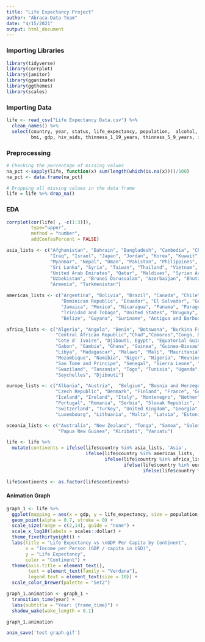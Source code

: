 ```yaml
---
title: "Life Expectancy Project"
author: "Abraca-Data Team"
date: "4/15/2021"
output: html_document
---
```

### Importing Libraries
```r
library(tidyverse)
library(corrplot)
library(janitor)
library(gganimate)
library(ggthemes)
library(scales)
```

### Importing Data
```r
life <- read_csv("Life Expectancy Data.csv") %>%
  clean_names() %>%
  select(country, year, status, life_expectancy, population,  alcohol, percentage_expenditure,
         bmi, gdp, hiv_aids, thinness_1_19_years, thinness_5_9_years, income_composition_of_resources, schooling)
```

### Preprocessing
```r
# Checking the percentage of missing values
na_pct <-sapply(life, function(x) sum(length(which(is.na(x))))/100)
na_pct <- data.frame(na_pct)

# Dropping all missing values in the data frame
life = life %>% drop_na()
```

### EDA
```r
corrplot(cor(life[ , -c(1:3)]),
         type="upper",
         method = "number", 
         addCoefasPercent = FALSE)
```

```r

asia_lists <- c("Afghanistan", "Bahrain", "Bangladesh", "Cambodia", "China", "India", "Indonesia", "Iran",
                "Iraq", "Israel", "Japan", "Jordan", "Korea", "Kuwait", "Lebanon", "Malaysia", "Mongolia",
                "Myanmar", "Nepal", "Oman", "Pakistan", "Philippines", "Saudi Arabia",  "Singapore", 
                "Sri Lanka", "Syria", "Taiwan", "Thailand", "Vietnam", "Yemen", "Fiji",
                "United Arab Emirates", "Qatar", "Maldives", "Syrian Arab Republic", "Tajikistan", 
                "Uzbekistan", "Brunei Darussalam", "Azerbaijan", "Bhutan", "Timor-Leste", "Kazakhstan",
                "Armenia", "Turkmenistan")

americas_lists <- c("Argentina", "Bolivia", "Brazil", "Canada", "Chile", "Colombia", "Costa Rica", "Cuba",
                    "Dominican Republic", "Ecuador", "El Salvador", "Guatemala", "Haiti", "Honduras",
                    "Jamaica", "Mexico", "Nicaragua", "Panama", "Paraguay", "Peru", "Puerto Rico",
                    "Trinidad and Tobago", "United States", "Uruguay", "Venezuela", "Barbados", "Grenada",
                    "Belize", "Guyana", "Suriname", "Antigua and Barbuda")

africa_lists <- c("Algeria", "Angola", "Benin", "Botswana", "Burkina Faso","Burundi", "Cameroon", 
                  "Central African Republic","Chad","Comoros","Congo, Dem. Rep.", "Congo, Rep.", 
                  "Cote d' Ivoire", "Djibouti, Egypt", "Equatorial Guinea", "Eritrea", "Ethiopia",
                  "Gabon", "Gambia", "Ghana", "Guinea", "Guinea-Bissau", "Kenya", "Lesotho", "Liberia",
                  "Libya", "Madagascar", "Malawi", "Mali", "Mauritania", "Mauritius", "Morocco", 
                  "Mozambique", "Namibia", "Niger", "Nigeria", "Reunion", "Rwanda",
                  "Sao Tome and Principe", "Senegal", "Sierra Leone", "Somalia", "South Africa", "Sudan",
                  "Swaziland", "Tanzania", "Togo", "Tunisia", "Uganda", "Zambia", "Zimbabwe", "Cabo Verde",
                  "Seychelles", "Djibouti")

europe_lists <- c("Albania", "Austria",  "Belgium", "Bosnia and Herzegovina", "Bulgaria", "Croatia",
                  "Czech Republic", "Denmark", "Finland", "France", "Germany", "Greece", "Hungary" ,
                  "Iceland", "Ireland", "Italy", "Montenegro", "Netherlands", "Norway", "Poland",
                  "Portugal", "Romania", "Serbia", "Slovak Republic", "Slovenia", "Spain", "Sweden",
                  "Switzerland", "Turkey", "United Kingdom", "Georgia", "Russian Federation", "Ukraine",
                  "Luxembourg", "Lithuania", "Malta", "Latvia", "Estonia", "Cyprus")

oceania_lists <- c("Australia", "New Zealand", "Tonga", "Samoa", "Solomon Islands", "Belarus",
                   "Papua New Guinea", "Kiribati", "Vanuatu")

life <- life %>%
  mutate(continents = ifelse(life$country %in% asia_lists, 'Asia',
                             ifelse(life$country %in% americas_lists, 'Americas',
                                    ifelse(life$country %in% africa_lists, 'Africa',
                                           ifelse(life$country %in% europe_lists, 'Europe',
                                                  ifelse(life$country %in% oceania_lists, 'Oceania', NA))))))

life$continents <- as.factor(life$continents)
```

#### Animation Graph
```r
graph_1 <- life %>%
  ggplot(mapping = aes(x = gdp, y = life_expectancy, size = population, color = continents)) +
  geom_point(alpha = 0.7, stroke = 0) +
  scale_size(range = c(2,14), guide = "none") +
  scale_x_log10(labels = scales::dollar) +
  theme_fivethirtyeight() +
  labs(title = "Life Expectancy vs \nGDP Per Capita by Continent",
       x = "Income per Person (GDP / capita in USD)",
       y = "Life Expectancy",
       color = "Continent") +
  theme(axis.title = element_text(),
        text = element_text(family = "Verdana"),
        legend.text = element_text(size = 10)) +
  scale_color_brewer(palette = "Set2")

graph_1.animation <- graph_1 +
  transition_time(year) +
  labs(subtitle = "Year: {frame_time}") +
  shadow_wake(wake_length = 0.1)

graph_1.animation
```

```r
anim_save('test graph.gif')
```